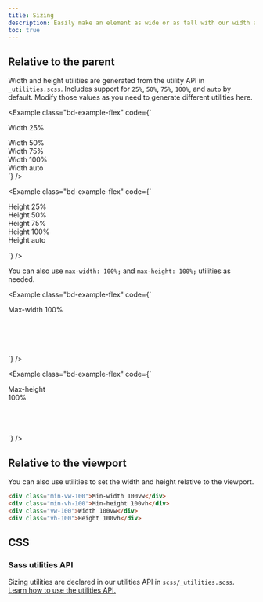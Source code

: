 ```yaml
---
title: Sizing
description: Easily make an element as wide or as tall with our width and height utilities.
toc: true
---
```


## Relative to the parent

Width and height utilities are generated from the utility API in `_utilities.scss`. Includes support for `25%`, `50%`, `75%`, `100%`, and `auto` by default. Modify those values as you need to generate different utilities here.

<Example class="bd-example-flex" code={`<div class="w-25 p-3">Width 25%</div>
<div class="w-50 p-3">Width 50%</div>
<div class="w-75 p-3">Width 75%</div>
<div class="w-100 p-3">Width 100%</div>
<div class="w-auto p-3">Width auto</div>`} />

<Example class="bd-example-flex" code={`<div style="height: 100px;">
  <div class="h-25 d-inline-block" style="width: 120px;">Height 25%</div>
  <div class="h-50 d-inline-block" style="width: 120px;">Height 50%</div>
  <div class="h-75 d-inline-block" style="width: 120px;">Height 75%</div>
  <div class="h-100 d-inline-block" style="width: 120px;">Height 100%</div>
  <div class="h-auto d-inline-block" style="width: 120px;">Height auto</div>
</div>`} />

You can also use `max-width: 100%;` and `max-height: 100%;` utilities as needed.

<Example class="bd-example-flex" code={`<div style="width: 50%; height: 100px;">
  <div class="mw-100" style="width: 200%;">Max-width 100%</div>
</div>`} />

<Example class="bd-example-flex" code={`<div style="height: 100px;">
  <div class="mh-100" style="width: 100px; height: 200px;">Max-height 100%</div>
</div>`} />

## Relative to the viewport

You can also use utilities to set the width and height relative to the viewport.

```html
<div class="min-vw-100">Min-width 100vw</div>
<div class="min-vh-100">Min-height 100vh</div>
<div class="vw-100">Width 100vw</div>
<div class="vh-100">Height 100vh</div>
```

## CSS

### Sass utilities API

Sizing utilities are declared in our utilities API in `scss/_utilities.scss`. [Learn how to use the utilities API.]([[docsref:/utilities/api#using-the-api]])

<ScssDocs name="utils-sizing" file="scss/_utilities.scss" />
